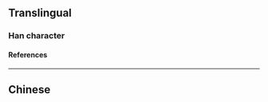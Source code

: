 {{also|仝}}
{{character info}}
==Translingual==

===Han character===
{{Han char|rn=11|rad=入|as=03|sn=5|four=80102|canj=OM|ids=⿱入工}}

====References====
{{Han ref|kx=0126.030|hdz=10111.030|uh=34B0}}

----

==Chinese==
{{zh-see|全}}